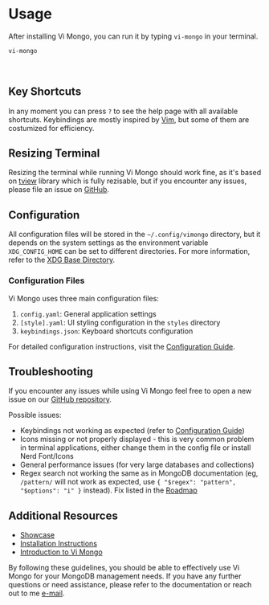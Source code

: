 # Usage

After installing Vi Mongo, you can run it by typing `vi-mongo` in your terminal.

```bash
vi-mongo
```
<br />

## Key Shortcuts

In any moment you can press `?` to see the help page with all available shortcuts. Keybindings are mostly inspired by [Vim](https://www.vim.org/), but some of them are costumized for efficiency.

## Resizing Terminal

Resizing the terminal while running Vi Mongo should work fine, as it's based on [tview](https://github.com/rivo/tview) library which is fully rezisable, but if you encounter any issues, please file an issue on [GitHub](https://github.com/kopecmaciej/vi-mongo/issues).

## Configuration

All configuration files will be stored in the `~/.config/vimongo` directory, but it depends on the system settings as the environment variable `XDG_CONFIG_HOME` can be set to different directories. For more information, refer to the [XDG Base Directory](https://github.com/adrg/xdg?tab=readme-ov-file#xdg-base-directory).

### Configuration Files

Vi Mongo uses three main configuration files:

1. `config.yaml`: General application settings
2. `[style].yaml`: UI styling configuration in the `styles` directory
3. `keybindings.json`: Keyboard shortcuts configuration

For detailed configuration instructions, visit the [Configuration Guide](/docs/configuration).

## Troubleshooting

If you encounter any issues while using Vi Mongo feel free to open a new issue on our [GitHub repository](https://github.com/kopecmaciej/vi-mongo/issues).

Possible issues:

- Keybindings not working as expected (refer to [Configuration Guide](/docs/configuration))
- Icons missing or not properly displayed - this is very common problem in terminal applications, either change them in the config file or install Nerd Font/Icons
- General performance issues (for very large databases and collections)
- Regex search not working the same as in MongoDB documentation (eg, `/pattern/` will not work as expected, use `{ "$regex": "pattern", "$options": "i" }` instead). Fix listed in the [Roadmap](/docs/roadmap)



## Additional Resources

- [Showcase](/showcase)
- [Installation Instructions](/docs/installation)
- [Introduction to Vi Mongo](/docs/introduction)

By following these guidelines, you should be able to effectively use Vi Mongo for your MongoDB management needs. If you have any further questions or need assistance, please refer to the documentation or reach out to me [e-mail](mailto:maciejkopec92@gmail.com).
